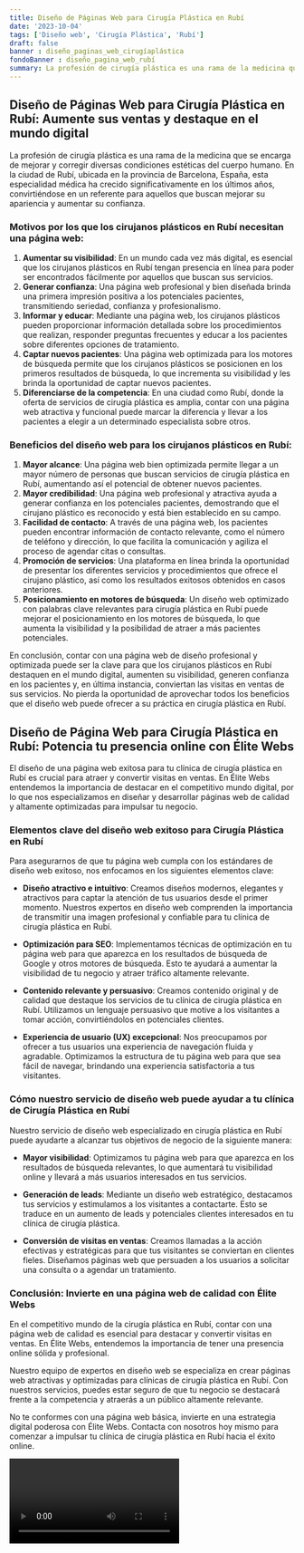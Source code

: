 ```yaml
---
title: Diseño de Páginas Web para Cirugía Plástica en Rubí
date: '2023-10-04'
tags: ['Diseño web', 'Cirugía Plástica', 'Rubí']
draft: false
banner : diseño_paginas_web_cirugíaplástica
fondoBanner : diseño_pagina_web_rubí
summary: La profesión de cirugía plástica es una rama de la medicina que se encarga de mejorar y corregir diversas condiciones estéticas del cuerpo humano. En la ciudad de Rubí, ubicada en la provincia de Barcelona, España, esta especialidad médica ha crecido significativamente en los últimos años, convirtiéndose en un referente para aquellos que buscan mejorar su apariencia y aumentar su confianza.
---
```


## Diseño de Páginas Web para Cirugía Plástica en Rubí: Aumente sus ventas y destaque en el mundo digital

La profesión de cirugía plástica es una rama de la medicina que se encarga de mejorar y corregir diversas condiciones estéticas del cuerpo humano. En la ciudad de Rubí, ubicada en la provincia de Barcelona, España, esta especialidad médica ha crecido significativamente en los últimos años, convirtiéndose en un referente para aquellos que buscan mejorar su apariencia y aumentar su confianza.

### Motivos por los que los cirujanos plásticos en Rubí necesitan una página web:

1. **Aumentar su visibilidad**: En un mundo cada vez más digital, es esencial que los cirujanos plásticos en Rubí tengan presencia en línea para poder ser encontrados fácilmente por aquellos que buscan sus servicios.
2. **Generar confianza**: Una página web profesional y bien diseñada brinda una primera impresión positiva a los potenciales pacientes, transmitiendo seriedad, confianza y profesionalismo.
3. **Informar y educar**: Mediante una página web, los cirujanos plásticos pueden proporcionar información detallada sobre los procedimientos que realizan, responder preguntas frecuentes y educar a los pacientes sobre diferentes opciones de tratamiento.
4. **Captar nuevos pacientes**: Una página web optimizada para los motores de búsqueda permite que los cirujanos plásticos se posicionen en los primeros resultados de búsqueda, lo que incrementa su visibilidad y les brinda la oportunidad de captar nuevos pacientes.
5. **Diferenciarse de la competencia**: En una ciudad como Rubí, donde la oferta de servicios de cirugía plástica es amplia, contar con una página web atractiva y funcional puede marcar la diferencia y llevar a los pacientes a elegir a un determinado especialista sobre otros.

### Beneficios del diseño web para los cirujanos plásticos en Rubí:

1. **Mayor alcance**: Una página web bien optimizada permite llegar a un mayor número de personas que buscan servicios de cirugía plástica en Rubí, aumentando así el potencial de obtener nuevos pacientes.
2. **Mayor credibilidad**: Una página web profesional y atractiva ayuda a generar confianza en los potenciales pacientes, demostrando que el cirujano plástico es reconocido y está bien establecido en su campo.
3. **Facilidad de contacto**: A través de una página web, los pacientes pueden encontrar información de contacto relevante, como el número de teléfono y dirección, lo que facilita la comunicación y agiliza el proceso de agendar citas o consultas.
4. **Promoción de servicios**: Una plataforma en línea brinda la oportunidad de presentar los diferentes servicios y procedimientos que ofrece el cirujano plástico, así como los resultados exitosos obtenidos en casos anteriores.
5. **Posicionamiento en motores de búsqueda**: Un diseño web optimizado con palabras clave relevantes para cirugía plástica en Rubí puede mejorar el posicionamiento en los motores de búsqueda, lo que aumenta la visibilidad y la posibilidad de atraer a más pacientes potenciales.

En conclusión, contar con una página web de diseño profesional y optimizada puede ser la clave para que los cirujanos plásticos en Rubí destaquen en el mundo digital, aumenten su visibilidad, generen confianza en los pacientes y, en última instancia, conviertan las visitas en ventas de sus servicios. No pierda la oportunidad de aprovechar todos los beneficios que el diseño web puede ofrecer a su práctica en cirugía plástica en Rubí.

<GifSeo />

<Cta />

## Diseño de Página Web para Cirugía Plástica en Rubí: Potencia tu presencia online con Élite Webs

El diseño de una página web exitosa para tu clínica de cirugía plástica en Rubí es crucial para atraer y convertir visitas en ventas. En Élite Webs entendemos la importancia de destacar en el competitivo mundo digital, por lo que nos especializamos en diseñar y desarrollar páginas web de calidad y altamente optimizadas para impulsar tu negocio.

### Elementos clave del diseño web exitoso para Cirugía Plástica en Rubí

Para asegurarnos de que tu página web cumpla con los estándares de diseño web exitoso, nos enfocamos en los siguientes elementos clave:

- **Diseño atractivo e intuitivo**: Creamos diseños modernos, elegantes y atractivos para captar la atención de tus usuarios desde el primer momento. Nuestros expertos en diseño web comprenden la importancia de transmitir una imagen profesional y confiable para tu clínica de cirugía plástica en Rubí.

- **Optimización para SEO**: Implementamos técnicas de optimización en tu página web para que aparezca en los resultados de búsqueda de Google y otros motores de búsqueda. Esto te ayudará a aumentar la visibilidad de tu negocio y atraer tráfico altamente relevante.

- **Contenido relevante y persuasivo**: Creamos contenido original y de calidad que destaque los servicios de tu clínica de cirugía plástica en Rubí. Utilizamos un lenguaje persuasivo que motive a los visitantes a tomar acción, convirtiéndolos en potenciales clientes.

- **Experiencia de usuario (UX) excepcional**: Nos preocupamos por ofrecer a tus usuarios una experiencia de navegación fluida y agradable. Optimizamos la estructura de tu página web para que sea fácil de navegar, brindando una experiencia satisfactoria a tus visitantes.

### Cómo nuestro servicio de diseño web puede ayudar a tu clínica de Cirugía Plástica en Rubí

Nuestro servicio de diseño web especializado en cirugía plástica en Rubí puede ayudarte a alcanzar tus objetivos de negocio de la siguiente manera:

- **Mayor visibilidad**: Optimizamos tu página web para que aparezca en los resultados de búsqueda relevantes, lo que aumentará tu visibilidad online y llevará a más usuarios interesados en tus servicios.

- **Generación de leads**: Mediante un diseño web estratégico, destacamos tus servicios y estimulamos a los visitantes a contactarte. Esto se traduce en un aumento de leads y potenciales clientes interesados en tu clínica de cirugía plástica.

- **Conversión de visitas en ventas**: Creamos llamadas a la acción efectivas y estratégicas para que tus visitantes se conviertan en clientes fieles. Diseñamos páginas web que persuaden a los usuarios a solicitar una consulta o a agendar un tratamiento.

### Conclusión: Invierte en una página web de calidad con Élite Webs

En el competitivo mundo de la cirugía plástica en Rubí, contar con una página web de calidad es esencial para destacar y convertir visitas en ventas. En Élite Webs, entendemos la importancia de tener una presencia online sólida y profesional.

Nuestro equipo de expertos en diseño web se especializa en crear páginas web atractivas y optimizadas para clínicas de cirugía plástica en Rubí. Con nuestros servicios, puedes estar seguro de que tu negocio se destacará frente a la competencia y atraerás a un público altamente relevante.

No te conformes con una página web básica, invierte en una estrategia digital poderosa con Élite Webs. Contacta con nosotros hoy mismo para comenzar a impulsar tu clínica de cirugía plástica en Rubí hacia el éxito online.

<Video />

<CtaBot job='Cirugía Plástica' city='Rubí'/>

<Gmaps query='Rubí+españa+maps' />